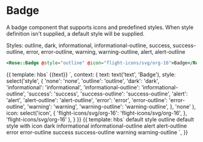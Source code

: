 
<Meta title="Rose|Badge" component="Badge" />

# Badge

A badge component that supports icons and predefined styles.
When style definition isn't supplied, a default style will be supplied.

Styles: outline, dark, informational, informational-outline, success, success-outline, error, error-outline, warning, warning-outline, alert, alert-outline

```handlebars
<Rose::Badge @style="outline" @icon="flight-icons/svg/org-16">Badge</Rose::Badge>
```

<Preview>
  <Story name="Basic">{{
    template: hbs`<Rose::Badge
      @style={{style}}
      @icon={{icon}}>
      {{text}}
      </Rose::Badge>`,
    context: {
      text: text('text', 'Badge'),
      style: select('style', {
          'none': 'none',
          'outline': 'outline',
          'dark': 'dark',
          'informational': 'informational',
          'informational-outline': 'informational-outline',
          'success': 'success',
          'success-outline': 'success-outline',
          'alert': 'alert',
          'alert-outline': 'alert-outline',
          'error': 'error',
          'error-outline': 'error-outline',
          'warning': 'warning',
          'warning-outline': 'warning-outline',
        },
        'none'
      ),
      icon: select('icon', {
          'flight-icons/svg/org-16': 'flight-icons/svg/org-16',
        },
        'flight-icons/svg/org-16'
      ),
    }
  }}</Story>
</Preview>

<Preview>
  <Story name="Style legend">{{
    template: hbs`
    <Rose::Badge>default style</Rose::Badge>
    <Rose::Badge @style="outline">outline</Rose::Badge>
    <Rose::Badge @icon="flight-icons/svg/org-16">default style with icon</Rose::Badge>
    <Rose::Badge @style="dark">dark</Rose::Badge>
    <Rose::Badge @style="informational">informational</Rose::Badge>
    <Rose::Badge @style="informational-outline">informational-outline</Rose::Badge>
    <Rose::Badge @style="alert">alert</Rose::Badge>
    <Rose::Badge @style="alert-outline">alert-outline</Rose::Badge>
    <Rose::Badge @style="error">error</Rose::Badge>
    <Rose::Badge @style="error-outline">error-outline</Rose::Badge>
    <Rose::Badge @style="success">success</Rose::Badge>
    <Rose::Badge @style="success-outline">success-outline</Rose::Badge>
    <Rose::Badge @style="warning">warning</Rose::Badge>
    <Rose::Badge @style="warning-outline">warning-outline</Rose::Badge>
    `,
  }}</Story>
</Preview>
